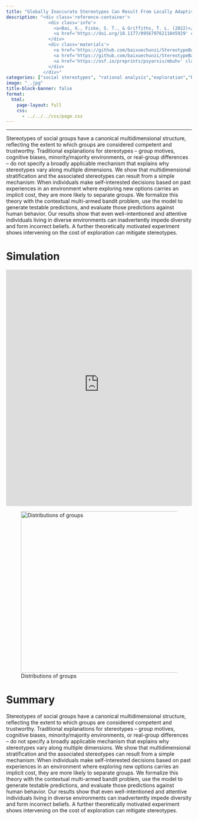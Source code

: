 ```yaml
---
title: "Globally Inaccurate Stereotypes Can Result From Locally Adaptive Exploration"
description: "<div class='reference-container'>
                <div class='info'>
                  <a>Bai, X., Fiske, S. T., & Griffiths, T. L. (2022)</a> 
                  <a href='https://doi.org/10.1177/09567976211045929' class='link'><em>Psychological Science</em></a>
                </div>
                <div class='materials'>
                  <a href='https://github.com/baixuechunzi/StereotypeBandit/blob/master/presentation/BaiFiskeGriffiths2021(July%204).pdf' class='link material'>[slides]</a>
                  <a href='https://github.com/baixuechunzi/StereotypeBandit' class='link material'>[data & code]</a>
                  <a href='https://osf.io/preprints/psyarxiv/mbuhv' class='link material'>[talk]</a>
                </div>
              </div>"
categories: ["social stereotypes", "rational analysis","exploration","Reinforcement learning"] 
image: "_.jpg" 
title-block-banner: false 
format: 
  html: 
    page-layout: full 
    css:
      - ../../../css/page.css
---
```


------------------------------------------------------------------------

::: page-container
::: summary-card
<div>

Stereotypes of social groups have a canonical multidimensional structure, reflecting the extent to which groups are considered competent and trustworthy. Traditional explanations for stereotypes – group motives, cognitive biases, minority/majority environments, or real-group differences – do not specify a broadly applicable mechanism that explains why stereotypes vary along multiple dimensions. We show that multidimensional stratification and the associated stereotypes can result from a simple mechanism: When individuals make self-interested decisions based on past experiences in an environment where exploring new options carries an implicit cost, they are more likely to separate groups. We formalize this theory with the contextual multi-armed bandit problem, use the model to generate testable predictions, and evaluate those predictions against human behavior. Our results show that even well-intentioned and attentive individuals living in diverse environments can inadvertently impede diversity and form incorrect beliefs. A further theoretically motivated experiment shows intervening on the cost of exploration can mitigate stereotypes.

</p>

</div>
:::

::: main-content
# Simulation

```{=html}
 <iframe id="example1" src="https://psymichaelzhu.shinyapps.io/ParallelComparison/" style="border: none; width: 100%; height: 40rem" frameborder="0"></iframe>
```
![Distributions of groups](_.jpg){width="437"}

# Summary

Stereotypes of social groups have a canonical multidimensional structure, reflecting the extent to which groups are considered competent and trustworthy. Traditional explanations for stereotypes – group motives, cognitive biases, minority/majority environments, or real-group differences – do not specify a broadly applicable mechanism that explains why stereotypes vary along multiple dimensions. We show that multidimensional stratification and the associated stereotypes can result from a simple mechanism: When individuals make self-interested decisions based on past experiences in an environment where exploring new options carries an implicit cost, they are more likely to separate groups. We formalize this theory with the contextual multi-armed bandit problem, use the model to generate testable predictions, and evaluate those predictions against human behavior. Our results show that even well-intentioned and attentive individuals living in diverse environments can inadvertently impede diversity and form incorrect beliefs. A further theoretically motivated experiment shows intervening on the cost of exploration can mitigate stereotypes.
:::
:::
